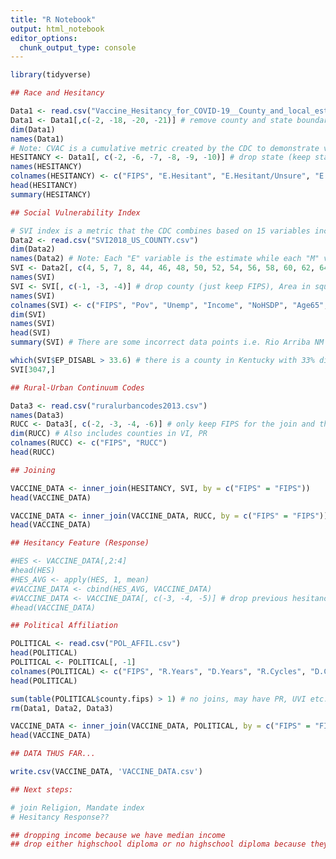 ```yaml
---
title: "R Notebook"
output: html_notebook
editor_options: 
  chunk_output_type: console
---
```



```r
library(tidyverse)

## Race and Hesitancy 

Data1 <- read.csv("Vaccine_Hesitancy_for_COVID-19__County_and_local_estimates.csv")
Data1 <- Data1[,c(-2, -18, -20, -21)] # remove county and state boundary. 
dim(Data1)
names(Data1)
# Note: CVAC is a cumulative metric created by the CDC to demonstrate vaccine hesitancy. In short, it is the combination of the 3 variables describing vaccine hesitancy and a likely good candidate for our response. 
HESITANCY <- Data1[, c(-2, -6, -7, -8, -9, -10)] # drop state (keep state code), SVI (to be discretized), CVAC (we will use mean hesitancy), fully vaxxed 6/10. 
names(HESITANCY)
colnames(HESITANCY) <- c("FIPS", "E.Hesitant", "E.Hesitant/Unsure", "E.V.Hesitant", "Hispanic", "Native", "Asian", "Black", "Hawaiian.Pacific", "White", "State")
head(HESITANCY)
summary(HESITANCY)

## Social Vulnerability Index 

# SVI index is a metric that the CDC combines based on 15 variables included in the "SVI" dataframe. 
Data2 <- read.csv("SVI2018_US_COUNTY.csv")
dim(Data2)
names(Data2) # Note: Each "E" variable is the estimate while each "M" variable is the margin of error. 
SVI <- Data2[, c(4, 5, 7, 8, 44, 46, 48, 50, 52, 54, 56, 58, 60, 62, 64, 66, 68, 70, 72)] # these describe the 15 variables as percentages. 
names(SVI)
SVI <- SVI[, c(-1, -3, -4)] # drop county (just keep FIPS), Area in square miles (use RUCC), population. 
names(SVI)
colnames(SVI) <- c("FIPS", "Pov", "Unemp", "Income", "NoHSDP", "Age65", "Age17", "Disab", "SNGPNT", "MINRTY", "LIMENG", "MUnit", "Mobile", "Crowd", "NoVeh", "GroupQ")
dim(SVI)
names(SVI)
head(SVI)
summary(SVI) # There are some incorrect data points i.e. Rio Arriba NM

which(SVI$EP_DISABL > 33.6) # there is a county in Kentucky with 33% disability. Further research showed it was one of the most unhealthy counties in the US. 
SVI[3047,]

## Rural-Urban Continuum Codes 

Data3 <- read.csv("ruralurbancodes2013.csv")
names(Data3)
RUCC <- Data3[, c(-2, -3, -4, -6)] # only keep FIPS for the join and the RUCC code. 
dim(RUCC) # Also includes counties in VI, PR 
colnames(RUCC) <- c("FIPS", "RUCC")
head(RUCC)

## Joining 

VACCINE_DATA <- inner_join(HESITANCY, SVI, by = c("FIPS" = "FIPS"))
head(VACCINE_DATA)

VACCINE_DATA <- inner_join(VACCINE_DATA, RUCC, by = c("FIPS" = "FIPS"))
head(VACCINE_DATA)

## Hesitancy Feature (Response)

#HES <- VACCINE_DATA[,2:4]
#head(HES)
#HES_AVG <- apply(HES, 1, mean)
#VACCINE_DATA <- cbind(HES_AVG, VACCINE_DATA)
#VACCINE_DATA <- VACCINE_DATA[, c(-3, -4, -5)] # drop previous hesitancy categories 
#head(VACCINE_DATA)

## Political Affiliation 

POLITICAL <- read.csv("POL_AFFIL.csv")
head(POLITICAL)
POLITICAL <- POLITICAL[, -1]
colnames(POLITICAL) <- c("FIPS", "R.Years", "D.Years", "R.Cycles", "D.Cycles", "2020")
head(POLITICAL)

sum(table(POLITICAL$county.fips) > 1) # no joins, may have PR, UVI etc. Inner join should scrap. 
rm(Data1, Data2, Data3)

VACCINE_DATA <- inner_join(VACCINE_DATA, POLITICAL, by = c("FIPS" = "FIPS"))
head(VACCINE_DATA)

## DATA THUS FAR... 

write.csv(VACCINE_DATA, 'VACCINE_DATA.csv')

## Next steps: 

# join Religion, Mandate index 
# Hesitancy Response?? 

## dropping income because we have median income
## drop either highschool diploma or no highschool diploma because they capture the same thing


```


